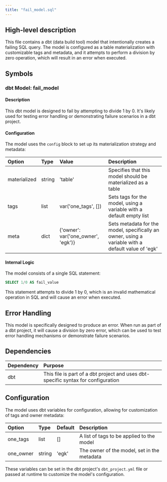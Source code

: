 ```yaml
---
title: "fail_model.sql"
---
```


## High-level description
This file contains a dbt (data build tool) model that intentionally creates a failing SQL query. The model is configured as a table materialization with customizable tags and metadata, and it attempts to perform a division by zero operation, which will result in an error when executed.

## Symbols

### dbt Model: fail_model
#### Description
This dbt model is designed to fail by attempting to divide 1 by 0. It's likely used for testing error handling or demonstrating failure scenarios in a dbt project.

#### Configuration
The model uses the `config` block to set up its materialization strategy and metadata:

| Option | Type | Value | Description |
|:-------|:-----|:------|:------------|
| materialized | string | 'table' | Specifies that this model should be materialized as a table |
| tags | list | var('one_tags', []) | Sets tags for the model, using a variable with a default empty list |
| meta | dict | {'owner': var('one_owner', 'egk')} | Sets metadata for the model, specifically an owner, using a variable with a default value of 'egk' |

#### Internal Logic
The model consists of a single SQL statement:
```sql
SELECT 1/0 AS fail_value
```
This statement attempts to divide 1 by 0, which is an invalid mathematical operation in SQL and will cause an error when executed.

## Error Handling
This model is specifically designed to produce an error. When run as part of a dbt project, it will cause a division by zero error, which can be used to test error handling mechanisms or demonstrate failure scenarios.

## Dependencies
| Dependency | Purpose |
|:-----------|:--------|
| dbt | This file is part of a dbt project and uses dbt-specific syntax for configuration |

## Configuration
The model uses dbt variables for configuration, allowing for customization of tags and owner metadata:

| Option | Type | Default | Description |
|:-------|:-----|:--------|:------------|
| one_tags | list | [] | A list of tags to be applied to the model |
| one_owner | string | 'egk' | The owner of the model, set in the metadata |

These variables can be set in the dbt project's `dbt_project.yml` file or passed at runtime to customize the model's configuration.